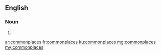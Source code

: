 ==English==

===Noun===
{{head|en|plural}}

# {{plural of|commonplace|lang=en}}

[[ar:commonplaces]]
[[fr:commonplaces]]
[[ku:commonplaces]]
[[mg:commonplaces]]
[[my:commonplaces]]